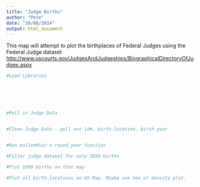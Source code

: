```yaml
---
title: "Judge Births"
author: "Pete"
date: "10/08/2014"
output: html_document
---
```


This map will attempt to plot the birthplaces of Federal Judges using the Federal Judge dataset <http://www.uscourts.gov/JudgesAndJudgeships/BiographicalDirectoryOfJudges.aspx>

```r
#Load Libraries






#Pull in Judge Data


#Clean Judge Data - pull out id#, birth.location, birth year


#Run mullenMisc's round_year function

#Filter judge dataset for only 1850 births

#Plot 1890 births on that map

#Plot all birth.locations on US Map. Maybe use hex or density plot.


```


